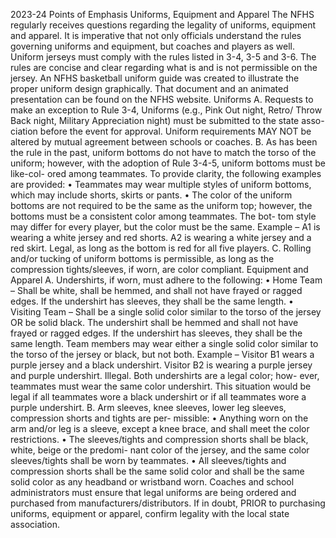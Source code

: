 2023-24 Points of Emphasis Uniforms, Equipment and Apparel The NFHS regularly receives questions regarding the legality of uniforms, equipment and apparel. It is imperative that not only officials understand the rules governing uniforms and equipment, but coaches and players as well. Uniform jerseys must comply with the rules listed in 3-4, 3-5 and 3-6. The rules are concise and clear regarding what is and is not permissible on the jersey. An NFHS basketball uniform guide was created to illustrate the proper uniform design graphically. That document and an animated presentation can be found on the NFHS website. Uniforms A. Requests to make an exception to Rule 3-4, Uniforms (e.g., Pink Out night, Retro/ Throw Back night, Military Appreciation night) must be submitted to the state asso- ciation before the event for approval. Uniform requirements MAY NOT be altered by mutual agreement between schools or coaches. B. As has been the rule in the past, uniform bottoms do not have to match the torso of the uniform; however, with the adoption of Rule 3-4-5, uniform bottoms must be like-col- ored among teammates. To provide clarity, the following examples are provided: • Teammates may wear multiple styles of uniform bottoms, which may include shorts, skirts or pants. • The color of the uniform bottoms are not required to be the same as the uniform top; however, the bottoms must be a consistent color among teammates. The bot- tom style may differ for every player, but the color must be the same. Example – A1 is wearing a white jersey and red shorts. A2 is wearing a white jersey and a red skirt. Legal, as long as the bottom is red for all five players. C. Rolling and/or tucking of uniform bottoms is permissible, as long as the compression tights/sleeves, if worn, are color compliant. Equipment and Apparel A. Undershirts, if worn, must adhere to the following: • Home Team – Shall be white, shall be hemmed, and shall not have frayed or ragged edges. If the undershirt has sleeves, they shall be the same length. • Visiting Team – Shall be a single solid color similar to the torso of the jersey OR be solid black. The undershirt shall be hemmed and shall not have frayed or ragged edges. If the undershirt has sleeves, they shall be the same length. Team members may wear either a single solid color similar to the torso of the jersey or black, but not both. Example – Visitor B1 wears a purple jersey and a black undershirt. Visitor B2 is wearing a purple jersey and purple undershirt. Illegal. Both undershirts are a legal color; how- ever, teammates must wear the same color undershirt. This situation would be legal if all teammates wore a black undershirt or if all teammates wore a purple undershirt. B. Arm sleeves, knee sleeves, lower leg sleeves, compression shorts and tights are per- missible: • Anything worn on the arm and/or leg is a sleeve, except a knee brace, and shall meet the color restrictions. • The sleeves/tights and compression shorts shall be black, white, beige or the predomi- nant color of the jersey, and the same color sleeves/tights shall be worn by teammates. • All sleeves/tights and compression shorts shall be the same solid color and shall be the same solid color as any headband or wristband worn. Coaches and school administrators must ensure that legal uniforms are being ordered and purchased from manufacturers/distributors. If in doubt, PRIOR to purchasing uniforms, equipment or apparel, confirm legality with the local state association.